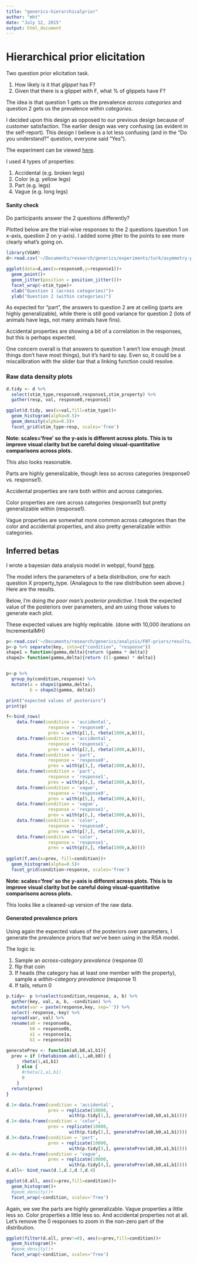 ```yaml
---
title: "generics-hierarchicalprior"
author: "mht"
date: "July 12, 2015"
output: html_document
---
```



# Hierarchical prior elicitation

Two question prior elicitation task. 

1. How likely is it that *glippet* has F?
2. Given that there is a glippet with F, what % of glippets have F?

The idea is that question 1 gets us the prevalence *across categories* and question 2 gets us the prevalence *within categories*.

I decided upon this design as opposed to our previous design because of customer satisfaction. The earlier design was very confusing (as evident in the self-report). This design I believe is a lot less confusing (and in the "Do you understand?" question, everyone said "Yes").

The experiment can be viewed [here](http://stanford.edu/~mtessler/generics/experiments/asymmetry/prior-2.html).

I used 4 types of properties:

1. Accidental (e.g. broken legs)
2. Color (e.g. yellow legs)
3. Part (e.g. legs)
4. Vague (e.g. long legs)

#### Sanity check

Do participants answer the 2 questions differently?

Plotted below are the trial-wise responses to the 2 questions (question 1 on x-axis, question 2 on y-axis). I added some jitter to the points to see more clearly what's going on.

```r
library(VGAM)
d<-read.csv('~/Documents/research/generics/experiments/turk/asymmetry-prior-2/asymmetry-prior-2-trials.csv')

ggplot(data=d,aes(x=response0,y=response1))+
  geom_point()+
  geom_jitter(position = position_jitter())+
  facet_wrap(~stim_type)+
  xlab("Question 1 (across categories)")+
  ylab("Question 2 (within categories)")

```

As expected for "part", the answers to question 2 are at ceiling (parts are highly generalizable), while there is still good variance for question 2 (lots of animals have legs, not many animals have fins).

Accidental properties are showing a bit of a correlation in the responses, but this is perhaps expected.

One concern overall is that answers to question 1 aren't low enough (most things don't have most things), but it's hard to say. Even so, it could be a miscalibration with the slider bar that a linking function could resolve.

### Raw data density plots

```r
d.tidy <- d %>% 
  select(stim_type,response0,response1,stim_property) %>%
  gather(resp, val, response0,response1)

ggplot(d.tidy, aes(x=val,fill=stim_type))+
  geom_histogram(alpha=0.5)+
  geom_density(alpha=0.5)+
  facet_grid(stim_type~resp, scales='free')
```

**Note: scales='free' so the y-axis is different across plots. This is to improve visual clarity but be careful doing visual-quantitative comparisons across plots.**

This also looks reasonable. 

Parts are highly generalizable, though less so across categories (response0 vs. response1).

Accidental properties are rare both within and across categories.

Color properties are rare across categories (response0) but pretty generalizable within (response1).

Vague properties are somewhat more common across categories than the color and accidental properties, and also pretty generalizable within categories.

## Inferred betas


I wrote a bayesian data analysis model in webppl, found [here](https://github.com/mhtess/generics/blob/master/analysis/FBT-priors/FBT-hierarchicalPrior.wppl).

The model infers the parameters of a beta distribution, one for each question X property_type. (Analagous to the raw distribution seen above.) Here are the results.

Below, I'm doing *the poor man's posterior predictive*. I took the expected value of the posteriors over parameters, and am using those values to generate each plot. 

These expected values are highly replicable. (done with 10,000 iterations on IncrementalMH)


```r
p<-read.csv('~/Documents/research/generics/analysis/FBT-priors/results/expVal_betas_prior2_incrMH10k.csv')
p<-p %>% separate(key, into=c("condition", "response"))
shape1 = function(gamma,delta){return (gamma * delta)}
shape2= function(gamma,delta){return ((1-gamma) * delta)}


p<-p %>%
  group_by(condition,response) %>%
  mutate(a = shape1(gamma,delta),
         b = shape2(gamma, delta))

print("expected values of posteriors")
print(p)

f<-bind_rows(
    data.frame(condition = 'accidental',
                response = 'response0',
                prev = with(p[1,], rbeta(1000,a,b))),
    data.frame(condition = 'accidental',
                response = 'response1',
                prev = with(p[2,], rbeta(1000,a,b))),
    data.frame(condition = 'part',
                response = 'response0',
                prev = with(p[3,], rbeta(1000,a,b))),
    data.frame(condition = 'part',
                response = 'response1',
                prev = with(p[4,], rbeta(1000,a,b))),
    data.frame(condition = 'vague',
                response = 'response0',
                prev = with(p[5,], rbeta(1000,a,b))),
    data.frame(condition = 'vague',
                response = 'response1',
                prev = with(p[6,], rbeta(1000,a,b))),
    data.frame(condition = 'color',
                response = 'response0',
                prev = with(p[7,], rbeta(1000,a,b))),
    data.frame(condition = 'color',
                response = 'response1',
                prev = with(p[8,], rbeta(1000,a,b))))
    
ggplot(f,aes(x=prev, fill=condition))+
  geom_histogram(alpha=0.5)+
  facet_grid(condition~response, scales='free')  

```
**Note: scales='free' so the y-axis is different across plots. This is to improve visual clarity but be careful doing visual-quantitative comparisons across plots.**


This looks like a cleaned-up version of the raw data.


#### Generated prevalence priors

Using again the expected values of the posteriors over parameters, I generate the prevalence priors that we've been using in the RSA model.

The logic is:

1. Sample an *across-category prevalence* (response 0)
2. flip that coin
3. If heads (the category has at least one member with the property), sample a *within-category prevalence* (response 1)
4. If tails, return 0

```r
p.tidy<- p %>%select(condition,response, a, b) %>%
  gather(key, val, a, b, -condition) %>%
  mutate(var = paste(response,key, sep='')) %>%
  select(-response,-key) %>% 
  spread(var, val) %>%
  rename(a0 = response0a,
         b0 = response0b,
         a1 = response1a,
         b1 = response1b)

generatePrev <- function(a0,b0,a1,b1){
  prev = if (rbetabinom.ab(1,1,a0,b0)) {
      rbeta(1,a1,b1)
    } else {
      #rbeta(1,a1,b1)
      0
    }
  return(prev)
}

d.1<-data.frame(condition = 'accidental',
                prev = replicate(10000,
                        with(p.tidy[1,], generatePrev(a0,b0,a1,b1))))
d.2<-data.frame(condition = 'color',
                prev = replicate(10000,
                        with(p.tidy[2,], generatePrev(a0,b0,a1,b1))))
d.3<-data.frame(condition = 'part',
                prev = replicate(10000,
                        with(p.tidy[3,], generatePrev(a0,b0,a1,b1))))
d.4<-data.frame(condition = 'vague',
                prev = replicate(10000,
                        with(p.tidy[4,], generatePrev(a0,b0,a1,b1))))
d.all<- bind_rows(d.1,d.2,d.3,d.4)

ggplot(d.all, aes(x=prev,fill=condition))+
  geom_histogram()+
  #geom_density()+
  facet_wrap(~condition, scales='free')

```

Again, we see the parts are highly generalizable. Vague properties a little less so. Color properties a little less so. And accidental properties not at all. Let's remove the 0 responses to zoom in the non-zero part of the distribution.

```r
ggplot(filter(d.all, prev!=0), aes(x=prev,fill=condition))+
  geom_histogram()+
  #geom_density()+
  facet_wrap(~condition, scales='free')
```


